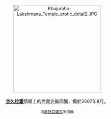 <center>
[[File:Khajuraho-Lakshmana_Temple_erotic_detal2.JPG|275px]]
<br><br>
'''[[克久拉霍|克久拉霍]]'''牆壁上的性愛姿勢圖騰，攝於2007年8月。
<p>
<small>由[[:pl:Wikipedysta:Aotearoa|奧特亞羅瓦]]所拍攝</small>
</center>